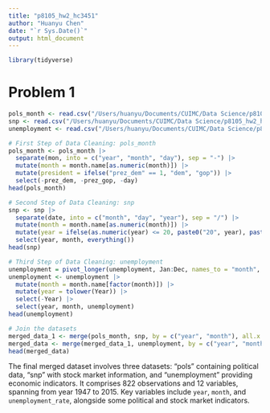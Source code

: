 ```yaml
---
title: "p8105_hw2_hc3451"
author: "Huanyu Chen"
date: "`r Sys.Date()`"
output: html_document
---
```


```r
library(tidyverse)
```

# Problem 1
```r
pols_month <- read.csv("/Users/huanyu/Documents/CUIMC/Data Science/p8105_hw2_hc3451/pols-month.csv")
snp <- read.csv("/Users/huanyu/Documents/CUIMC/Data Science/p8105_hw2_hc3451/snp.csv")
unemployment <- read.csv("/Users/huanyu/Documents/CUIMC/Data Science/p8105_hw2_hc3451/unemployment.csv")

# First Step of Data Cleaning: pols_month
pols_month <- pols_month |>
  separate(mon, into = c("year", "month", "day"), sep = "-") |>
  mutate(month = month.name[as.numeric(month)]) |>
  mutate(president = ifelse("prez_dem" == 1, "dem", "gop")) |>
  select(-prez_dem, -prez_gop, -day)
head(pols_month)
```

```r
# Second Step of Data Cleaning: snp
snp <- snp |>
  separate(date, into = c("month", "day", "year"), sep = "/") |>
  mutate(month = month.name[as.numeric(month)]) |>
  mutate(year = ifelse(as.numeric(year) <= 20, paste0("20", year), paste0("19", year))) |>
  select(year, month, everything())
head(snp)
```

```r
# Third Step of Data Cleaning: unemployment
unemployment = pivot_longer(unemployment, Jan:Dec, names_to = "month", values_to = "unemployment")
unemployment <- unemployment |>
  mutate(month = month.name[factor(month)]) |>
  mutate(year = tolower(Year)) |>
  select(-Year) |>
  select(year, month, unemployment)
head(unemployment)
```

```r
# Join the datasets
merged_data_1 <- merge(pols_month, snp, by = c("year", "month"), all.x = TRUE)
merged_data <- merge(merged_data_1, unemployment, by = c("year", "month"), all.x = TRUE)
head(merged_data)
```

The final merged dataset involves three datasets: "pols" containing political data, "snp" with stock market information, and "unemployment" providing economic indicators. It comprises 822 observations and 12 variables, spanning from year 1947 to 2015. Key variables include `year`, `month`, and `unemployment_rate`, alongside some political and stock market indicators.
